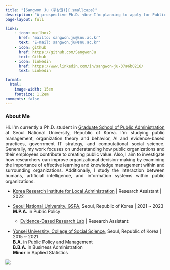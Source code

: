 ```yaml
---
title: "[Sangwon Ju (주상원)]{.smallcaps}"
description: "A prospective Ph.D. <br> I'm planning to apply for Public Affairs or Business (MIS) Ph.D programs in US, 2023-2024"
page-layout: full

links:
    - icon: mailbox2
      href: "mailto: sangwon.ju@snu.ac.kr"
      text: "E-mail: sangwon.ju@snu.ac.kr"
    - icon: github
      href: https://github.com/SangwonJu
      text: Github
    - icon: linkedin
      href: https://www.linkedin.com/in/sangwon-ju-37a6b0216/
      text: Linkedin

format:
  html:
    image-width: 15em
    fontsize: 1.2em
comments: false
---
```


::: column-page-inset
::: column-page-inset-left
```{=html}

<h3> <b> About Me </b> </h3>
<p align="justify">
Hi. I'm currently a Ph.D. student in <A href = "http://gspa.snu.ac.kr/en" target = "blank" > Graduate School of Public Administration</A> at Seoul National University, 
Republic of Korea. I'm studying public management, organization theory and behavior, AI and evidence-based practices, government IT strategy, and computational social science. Generally, my work focuses on understanding how public organizations and their employees contribute to creating public value. Also, I aim to investigate how researchers can improve organizational decision-making by examining the importance of effective learning and knowledge management within and surrounding organizations. Additionally, I study the interaction between humans, artificial intelligence, and information systems within public organizations.
</p>
```
-   [Korea Research Institute for Local Administration](https://www.krila.re.kr/eng) \| Research Assistant \| 2022
-   [Seoul National University, GSPA](http://gspa.snu.ac.kr/en), Seoul, Republic of Korea \| 2021 \~ 2023\
    **M.P.A.** in Public Policy

    -   [Evidence-Based Research Lab](https://sites.google.com/snu.ac.kr/bjkim20/lab) \| Research Assistant

-   [Yonsei University, College of Social Science](https://yupa.yonsei.ac.kr/yupa_en/index.do), Seoul, Republic of Korea \| 2015 \~ 2021\
    **B.A.** in Public Policy and Management\
    **B.B.A.** in Business Administration\
    **Minor** in Applied Statistics
:::

::: {.column-margin .column-container}
![](%EC%A3%BC%EC%83%81%EC%9B%90%EB%8B%98.jpg){.rounded}
:::
:::
